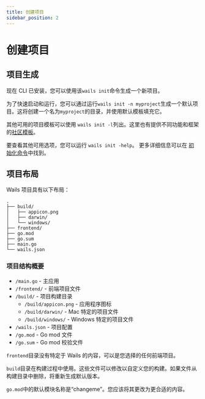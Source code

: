 ```yaml
---
title: 创建项目
sidebar_position: 2
---
```


# 创建项目

## 项目生成

现在 CLI 已安装，您可以使用该`wails init`命令生成一个新项目。

为了快速启动和运行，您可以通过运行`wails init -n myproject`生成一个默认项目。这将创建一个名为`myproject`的目录，并使用默认模板填充它。

其他可用的项目模板可以使用 `wails init -l`列出。这里也有提供不同功能和框架的[社区模板](../community/templates)。

要查看其他可用选项，您可以运行 `wails init -help`。 更多详细信息可以在 [初始化命令](../reference/cli#初始化)中找到。

## 项目布局

Wails 项目具有以下布局：

```
.
├── build/
│   ├── appicon.png
│   ├── darwin/
│   └── windows/
├── frontend/
├── go.mod
├── go.sum
├── main.go
└── wails.json
```

### 项目结构概要

- `/main.go` - 主应用
- `/frontend/` - 前端项目文件
- `/build/` - 项目构建目录
  - `/build/appicon.png` - 应用程序图标
  - `/build/darwin/` - Mac 特定的项目文件
  - `/build/windows/` - Windows 特定的项目文件
- `/wails.json` - 项目配置
- `/go.mod` - Go mod 文件
- `/go.sum` - Go mod 校验文件

`frontend`目录没有特定于 Wails 的内容，可以是您选择的任何前端项目。

`build`目录在构建过程中使用。这些文件可以修改以自定义您的构建。如果文件从构建目录中删除，将重新生成默认版本。

`go.mod`中的默认模块名称是“changeme”。您应该将其更改为更合适的内容。
